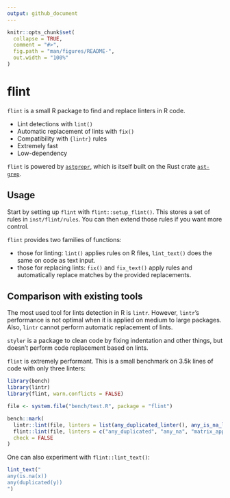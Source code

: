 ```yaml
---
output: github_document
---
```


<!-- README.md is generated from README.Rmd. Please edit that file -->

```r
knitr::opts_chunk$set(
  collapse = TRUE,
  comment = "#>",
  fig.path = "man/figures/README-",
  out.width = "100%"
)
```

# flint

`flint` is a small R package to find and replace linters in R code.

* Lint detections with `lint()`
* Automatic replacement of lints with `fix()`
* Compatibility with `{lintr}` rules
* Extremely fast
* Low-dependency

`flint` is powered by [`astgrepr`](https://github.com/etiennebacher/astgrepr/),
which is itself built on the Rust crate [`ast-grep`](https://ast-grep.github.io/).


## Usage

Start by setting up `flint` with `flint::setup_flint()`. This stores a 
set of rules in `inst/flint/rules`. You can then extend those rules if you
want more control.

`flint` provides two families of functions: 

* those for linting: `lint()` applies rules on R files, `lint_text()` does the
  same on code as text input. 
* those for replacing lints: `fix()` and `fix_text()` apply rules and 
  automatically replace matches by the provided replacements.


## Comparison with existing tools

The most used tool for lints detection in R is `lintr`. However, `lintr`'s 
performance is not optimal when it is applied on medium to large packages. Also,
`lintr` cannot perform automatic replacement of lints. 

`styler` is a package to clean code by fixing indentation and other things, but 
doesn't perform code replacement based on lints. 

`flint` is extremely performant. This is a small benchmark on 3.5k lines of 
code with only three linters:

```r
library(bench)
library(lintr)
library(flint, warn.conflicts = FALSE)

file <- system.file("bench/test.R", package = "flint")

bench::mark(
  lintr::lint(file, linters = list(any_duplicated_linter(), any_is_na_linter(), matrix_apply_linter())),
  flint::lint(file, linters = c("any_duplicated", "any_na", "matrix_apply"), open = FALSE),
  check = FALSE
)
```

One can also experiment with `flint::lint_text()`:

```r
lint_text("
any(is.na(x))
any(duplicated(y))
")
```

